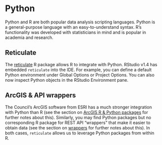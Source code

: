 # Python {#python}

Python and R are both popular data analysis scripting languages. Python is a general-purpose language with an easy-to-understand syntax. R's functionality was developed with statisticians in mind and is popular in academia and research.

## Reticulate

The [reticulate](https://rstudio.github.io/reticulate/) R package allows R to integrate with Python. RStudio v1.4 has embedded `reticulate` into the IDE. For example, you can define a default Python environment under Global Options or Project Options. You can also now inspect Python objects in the RStudio Environment pane.

## ArcGIS & API wrappers

The Council's ArcGIS software from ESRI has a much stronger integration with Python than R (see the section on [ArcGIS R & Python packages](#arcgisr) for further notes about this). Similarly, you may find Python packages but no corresponding R package for REST API "wrappers" that make it easier to obtain data (see the section on [wrappers](#wrappers) for further notes about this). In both cases, `reticulate` allows us to leverage Python packages from within R.
